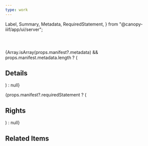 ```yaml
---
type: work
---
```


  Label,
  Summary,
  Metadata,
  RequiredStatement,
} from "@canopy-iiif/app/ui/server";

<article className="space-y-12">

<Viewer iiifContent={props.manifest.id} />

<header className="space-y-4">
  <Label
    manifest={props.manifest}
    as="h1"
    className="text-4xl font-semibold tracking-tight text-slate-900"
  />
  <Summary
    manifest={props.manifest}
    as="p"
    className="max-w-3xl text-lg text-slate-700"
  />
</header>

{Array.isArray(props.manifest?.metadata) && props.manifest.metadata.length ? (

<section className="space-y-4">
  <h2 className="text-2xl font-semibold text-slate-900">Details</h2>
  <Metadata
    manifest={props.manifest}
    className="grid gap-x-12 gap-y-6 md:grid-cols-2"
  />
</section>
) : null}

{props.manifest?.requiredStatement ? (

<section className="space-y-3">
  <h2 className="text-xl font-semibold text-slate-900">Rights</h2>
  <RequiredStatement
    manifest={props.manifest}
    className="text-sm text-slate-700"
  />
</section>
) : null}

  <section className="space-y-4">
    <h2 className="text-2xl font-semibold text-slate-900">Related Items</h2>
    <RelatedItems iiifContent={props.manifest.id} top={3} />
  </section>
</article>
